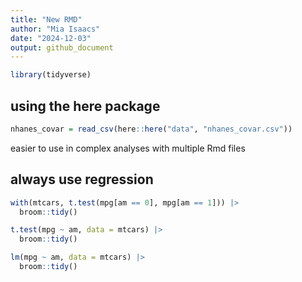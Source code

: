 ```yaml
---
title: "New RMD"
author: "Mia Isaacs"
date: "2024-12-03"
output: github_document
---
```


```r
library(tidyverse)
```

## using the here package

```r
nhanes_covar = read_csv(here::here("data", "nhanes_covar.csv"))
```

easier to use in complex analyses with multiple Rmd files

## always use regression

```r
with(mtcars, t.test(mpg[am == 0], mpg[am == 1])) |> 
  broom::tidy()

t.test(mpg ~ am, data = mtcars) |> 
  broom::tidy()

lm(mpg ~ am, data = mtcars) |> 
  broom::tidy()
```







